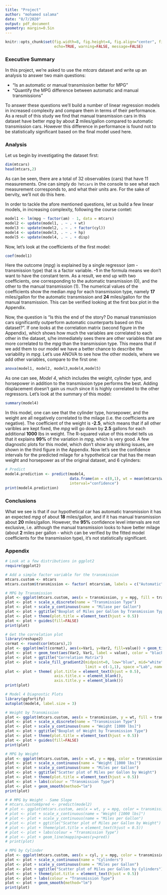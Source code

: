 ```yaml
---
title: "Project"
author: "mohamed salama"
date: "8/7/2020"
output: pdf_document
geometry: margin=0.5in
---
```


 ```r
 knitr::opts_chunk$set(fig.width=8, fig.height=4, fig.align="center", fig.path='figs/',
                       echo=TRUE, warning=FALSE, message=FALSE)
 ```


### Executive Summary

In this project, we're asked to use the *mtcars* dataset and write up an analysis to
answer two main questions:

* "Is an automatic or manual transmission better for MPG"
* "Quantify the MPG difference between automatic and manual transmissions"

To answer these questions we'll build a number of linear regression models in increased complexity
and compare them in terms of their performance. As a result of this study we find that manual
transmission cars in this dataset have better *mpg* by about **2** miles/gallon compared to automatic 
transmission cars. However this difference in performance is found not to be statistically significant
based on the final model used here.

### Analysis

Let us begin by investigating the dataset first:

```r
dim(mtcars)
head(mtcars,2)
```

As can be seen, there are a total of 32 observables (cars) that have 11 measurements.
One can simply do `?mtcars` in the console to see what each measurement corresponds to, 
and what their units are. For the sake of bervity, we'll not do this here.

In order to tackle the afore mentioned questions, let us build a few linear models, in increasing
complexity, following the course contet:

```r
model1 <- lm(mpg ~ factor(am) - 1, data = mtcars)
model2 <- update(model1, . ~ . + wt)
model3 <- update(model2, . ~ . + factor(cyl))
model4 <- update(model3, . ~ . + hp)
model5 <- update(model4, . ~ . + disp)
```

Now, let's look at the coefficients of the first model:

```r
coef(model1)
```

Here the outcome (*mpg*) is explained by a single regressor (*am* - transmission type) 
that is a factor variable. **-1** in the formula means we don't want to have the constant term.
As a result, we end up with two coefficients, one corresponding to the automatic transmission (0),
and the other to the manual transmission (1). The numerical values of the coefficients 
show the median *mpg* for each transmission type, namely **17** miles/gallon for the automatic 
transmission and **24** miles/gallon for the manual transmission. 
This can be verified looking at the first box plot in the Appendix.

Now, the question is "Is this the end of the story? Do manual transmission cars significantly outperform
automatic counterparts based on this dataset?". If one looks at the correlation matrix (second figure in the 
Appendix), which shows how much the variables are correlated to each other in the dataset, 
s/he immediately sees there are other variables that are more correlated to the *mpg* than the transmission type. 
This means that if we add them to our model we have a better chance to describe the variability in *mpg*.
Let's use ANOVA to see how the other models, where we add other variables, compare to the first one:

```r
anova(model1, model2, model3,model4,model5)
```

As one can see, *Model 4*, which includes the weight, cylinder type, and horsepower in addition to
the transmission type performs the best. Adding displacement doesn't gain us much since it
is highly correlated to the other regressors. Let's look at the summary of this model:

```r
summary(model4)
```

In this model, one can see that the cylinder type, horsepower, and the weight are all
negatively correlated to the milage (i.e. the coefficients are negative). The coefficient
of the weight is **-2.5**, which means that if all other varibles are kept fixed, the *mpg* 
will go down by **2.5** gallons for each additional **1000** lbs in weight. The R-squared value of 
this model tells us that it explains **99%** of the variation in *mpg*, which is very good.
A few diagnostic plots for this model, which don't show any striking issues, 
are shown in the third figure in the Appendix.
Now let's see the confidence intervals for the predicted milage for a hypothetical car 
that has the mean weight and horsepower as of the original dataset, and 6 cylinders:

```r
# Predict
model4.prediction <- predict(model4, 
                             data.frame(am = c(0,1), wt = mean(mtcars$wt), cyl = c(6), hp = mean(mtcars$hp)), 
                             interval="confidence")
print(model4.prediction)
```

### Conclusions

What we see is that if our hypothetical car has automatic transmission it has an
expected *mpg* of about **18** miles/gallon, and if it has manual transmission about **20** miles/gallon.
However, the **95%** confidence level intervals are not exclusive, i.e. although the manual 
transmission looks to have better milage (about **2** miles per gallon - which can be verified
by the fitted model coefficients for the transmission type), it's not statistically significant.

### Appendix

```r
# Look at a few distributions in ggplot2
require(ggplot2)

# Add a simple factor variable for the transmission
mtcars.custom <- mtcars
mtcars.custom$transmission <- factor( mtcars$am, labels = c("Automatic","Manual") )

# MPG by Transmission
plot <- ggplot(mtcars.custom, aes(x = transmission, y = mpg, fill = transmission)) + geom_boxplot() 
plot <- plot + scale_x_discrete(name = "Transmission Type") 
plot <- plot + scale_y_continuous(name = "Milase per Gallon")
plot <- plot + ggtitle("Boxplot of Miles per Gallon by Transmission Type")
plot <- plot + theme(plot.title = element_text(hjust = 0.5))
plot <- plot + guides(fill=FALSE)
print(plot)

# Get the correlation plot
library(reshape2)
cormat <- round(cor(mtcars),2)
plot <- ggplot(melt(cormat), aes(x=Var1, y=Var2, fill=value)) + geom_tile()
plot <- plot + geom_text(aes(Var2, Var1, label = value), color = "black", size = 4)
plot <- plot + ggtitle("Correlation Matrix")
plot <- plot + scale_fill_gradient2(midpoint=0, low="blue", mid="white", high="red",
                                    limit = c(-1,1), space ="Lab", name = "Corr. Coeff.")
plot <- plot + theme( plot.title = element_text(hjust = 0.5),
                      axis.title.x = element_blank(), 
                      axis.title.y = element_blank())
print(plot)

# Model 4 Diagnostic Plots
library(ggfortify)
autoplot(model4, label.size = 3)

# Weight by Transmission
plot <- ggplot(mtcars.custom, aes(x = transmission, y = wt, fill = transmission)) + geom_boxplot() 
plot <- plot + scale_x_discrete(name = "Transmission Type") 
plot <- plot + scale_y_continuous(name = "Weight [1000 lbs]")
plot <- plot + ggtitle("Boxplot of Weight by Transmission Type")
plot <- plot + theme(plot.title = element_text(hjust = 0.5))
plot <- plot + guides(fill=FALSE)
print(plot)

# MPG by Weight
plot <- ggplot(mtcars.custom, aes(x = wt, y = mpg, color = transmission)) + geom_point(size = 3)
plot <- plot + scale_x_continuous(name = "Weight [1000 lbs]") 
plot <- plot + scale_y_continuous(name = "Miles per Gallon")
plot <- plot + ggtitle("Scatter plot of Miles per Gallon by Weight")
plot <- plot + theme(plot.title = element_text(hjust = 0.5))
plot <- plot + labs(colour = "Transmission Type")
plot <- plot + geom_smooth(method="lm")
print(plot)

# # MPG by Weight - Same Slope
# mtcars.custom$pred <- predict(model2)
# plot <- ggplot(mtcars.custom, aes(x = wt, y = mpg, color = transmission)) + geom_point(size = 3)
# plot <- plot + scale_x_continuous(name = "Weight [1000 lbs]")
# plot <- plot + scale_y_continuous(name = "Miles per Gallon")
# plot <- plot + ggtitle("Scatter plot of Miles per Gallon by Weight")
# plot <- plot + theme(plot.title = element_text(hjust = 0.5))
# plot <- plot + labs(colour = "Transmission Type")
# plot <- plot + geom_line(mapping=aes(y=pred))
# print(plot)

# MPG by Cylinder
plot <- ggplot(mtcars.custom, aes(x = cyl, y = mpg, color = transmission)) + geom_point(size = 3)
plot <- plot + scale_x_continuous(name = "Cylinders") 
plot <- plot + scale_y_continuous(name = "Miles per Gallon")
plot <- plot + ggtitle("Scatter plot of Miles per Gallon by Cylinders")
plot <- plot + theme(plot.title = element_text(hjust = 0.5))
plot <- plot + labs(colour = "Transmission Type")
plot <- plot + geom_smooth(method="lm")
print(plot)
```
